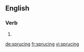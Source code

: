 ==English==

===Verb===
{{head|en}}

# {{present participle of|spruce|lang=en}}

[[de:sprucing]]
[[fr:sprucing]]
[[vi:sprucing]]